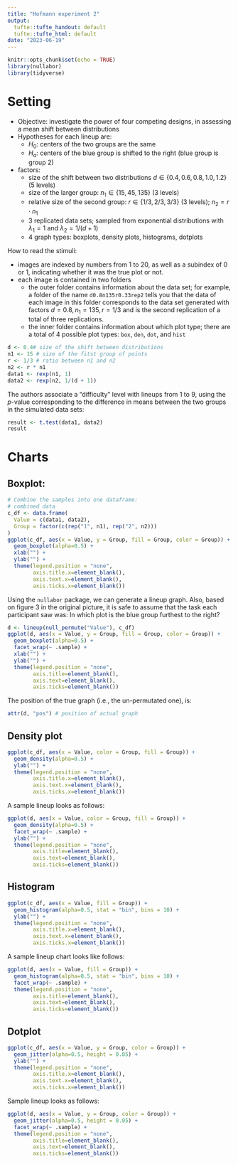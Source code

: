 ```yaml
---
title: "Hofmann experiment 2"
output: 
  tufte::tufte_handout: default 
  tufte::tufte_html: default 
date: "2023-06-19"
---
```


```r
knitr::opts_chunk$set(echo = TRUE)
library(nullabor)
library(tidyverse)
```

# Setting 

- Objective: investigate the power of four competing designs, in assessing a mean shift between distributions 
- Hypotheses for each lineup are: 
  - $H_0$: centers of the two groups are the same 
  - $H_a$: centers of the blue group is shifted to the right (blue group is group 2) 
- factors: 
  - size of the shift between two distributions $d \in \{0.4, 0.6, 0.8, 1.0, 1.2\}$ (5 levels)
  - size of the larger group: $n_1 \in \{15, 45, 135\}$ (3 levels)
  - relative size of the second group: $r \in \{1/3, 2/3, 3/3\}$ (3 levels); 
  $n_2 = r\cdot n_1$
  - 3 replicated data sets; sampled from exponential distributions with $\lambda_1 = 1$ and $\lambda_2 = 1/(d+1)$ 
  - 4 graph types: boxplots, density plots, histograms, dotplots 

How to read the stimuli: 

- images are indexed by numbers from 1 to 20, as well as a subindex of 0 or 1, indicating whether it was the true plot or not. 
- each image is contained in two folders
  - the outer folder contains information about the data set; for example, a folder of the name `d0.8n135r0.33rep2` tells you that the data of each image in this folder corresponds to the data set generated with factors $d = 0.8, n_1 = 135, r = 1/3$ and is the second replication of a total of three replications. 
  - the inner folder contains information about which plot type; there are a total of 4 possible plot types: `box`, `den`, `dot`, and `hist` 


```r
d <- 0.4# size of the shift between distributions 
n1 <- 15 # size of the fitst group of points 
r <- 1/3 # ratio between n1 and n2 
n2 <- r * n1 
data1 <- rexp(n1, 1)
data2 <- rexp(n2, 1/(d + 1)) 
```
  
The authors associate a "difficulty" level with lineups from 1 to 9, using the $p$-value corresponding to the difference in means between the two groups in the simulated data sets: 

```r
result <- t.test(data1, data2)
result 
```
  

# Charts 

## Boxplot: 

```r
# Combine the samples into one dataframe: 
# combined data 
c_df <- data.frame(
  Value = c(data1, data2),
  Group = factor(c(rep("1", n1), rep("2", n2)))
)
ggplot(c_df, aes(x = Value, y = Group, fill = Group, color = Group)) +
  geom_boxplot(alpha=0.5) +
  xlab("") + 
  ylab("") + 
  theme(legend.position = "none", 
        axis.title.x=element_blank(),
        axis.text.x=element_blank(),
        axis.ticks.x=element_blank())
```

Using the `nullabor` package, we can generate a lineup graph. Also, based on figure 3 in the original picture, it is safe to assume that the task each participant saw was: In which plot is the blue group furthest to the right?  

```r
d <- lineup(null_permute("Value"), c_df)
ggplot(d, aes(x = Value, y = Group, fill = Group, color = Group)) +
  geom_boxplot(alpha=0.5) +
  facet_wrap(~ .sample) + 
  xlab("") + 
  ylab("") + 
  theme(legend.position = "none", 
        axis.title=element_blank(),
        axis.text=element_blank(),
        axis.ticks=element_blank())
```

The position of the true graph (i.e., the un-permutated one), is: 
```r
attr(d, "pos") # position of actual graph 
```

## Density plot 

```r
ggplot(c_df, aes(x = Value, color = Group, fill = Group)) +
  geom_density(alpha=0.5) + 
  ylab("") + 
  theme(legend.position = "none", 
        axis.title.x=element_blank(),
        axis.text.x=element_blank(),
        axis.ticks.x=element_blank())
```

A sample lineup looks as follows: 
```r
ggplot(d, aes(x = Value, color = Group, fill = Group)) +
  geom_density(alpha=0.5) + 
  facet_wrap(~ .sample) + 
  ylab("") + 
  theme(legend.position = "none", 
        axis.title=element_blank(),
        axis.text=element_blank(),
        axis.ticks=element_blank())
```

## Histogram 

```r
ggplot(c_df, aes(x = Value, fill = Group)) +
  geom_histogram(alpha=0.5, stat = "bin", bins = 10) +
  ylab("") + 
  theme(legend.position = "none", 
        axis.title.x=element_blank(),
        axis.text.x=element_blank(),
        axis.ticks.x=element_blank())
```

A sample lineup chart looks like follows: 

```r
ggplot(d, aes(x = Value, fill = Group)) +
  geom_histogram(alpha=0.5, stat = "bin", bins = 10) +
  facet_wrap(~ .sample) + 
  theme(legend.position = "none", 
        axis.title=element_blank(),
        axis.text=element_blank(),
        axis.ticks=element_blank())
```

## Dotplot 

```r
ggplot(c_df, aes(x = Value, y = Group, color = Group)) +
  geom_jitter(alpha=0.5, height = 0.05) + 
  ylab("") + 
  theme(legend.position = "none", 
        axis.title.x=element_blank(),
        axis.text.x=element_blank(),
        axis.ticks.x=element_blank())
```

Sample lineup looks as follows: 

```r
ggplot(d, aes(x = Value, y = Group, color = Group)) +
  geom_jitter(alpha=0.5, height = 0.05) + 
  facet_wrap(~ .sample) + 
  theme(legend.position = "none", 
        axis.title=element_blank(),
        axis.text=element_blank(),
        axis.ticks=element_blank())
```



